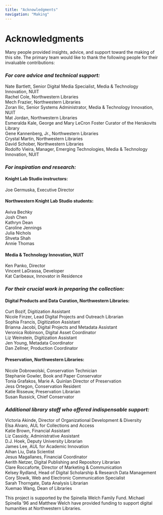 ```yaml
---
title: "Acknowledgments"
navigation: "Making"
---
```


# Acknowledgments

Many people provided insights, advice, and support toward the making of this site. The primary team would like to thank the following people for their invaluable contributions:
<h3><i>For core advice and technical support:</i></h3>
Nate Bartlett, Senior Digital Media Specialist, Media & Technology Innovation, NUIT<br/>
Rachel Cole, Northwestern Libraries<br/>
Mech Frazier, Northwestern Libraries<br/>
Zoran Ilic, Senior Systems Administrator, Media & Technology Innovation, NUIT<br/>
Mat Jordan, Northwestern Libraries<br/>
Esmeralda Kale, George and Mary LeCron Foster Curator of the Herskovits Library<br/>
Gene Kannenberg, Jr., Northwestern Libraries<br/>
Crystal Martin, Northwestern Libraries<br/>
David Schober, Northwestern Libraries<br/>
Rodolfo Vieira, Manager, Emerging Technologies, Media & Technology Innovation, NUIT<br/>

<h3><i>For inspiration and research:</i></h3>
<h4>Knight Lab Studio instructors:</h4>
Joe Germuska, Executive Director<br/>
<h4>Northwestern Knight Lab Studio students:</h4>
Aviva Bechky<br/>
Josh Chen<br/>
Kathryn Dean<br/>
Caroline Jennings<br/>
Julia Nichols<br/>
Shveta Shah<br/>
Annie Thomas<br/>
<h4>Media & Technology Innovation, NUIT</h4>
Ken Panko, Director<br/>
Vincent LaGrassa, Developer<br/>
Kat Caribeaux, Innovator in Residence<br/>

<h3><i>For their crucial work in preparing the collection:</i></h3>
<h4>Digital Products and Data Curation, Northwestern Libraries:</h4>
Curt Bozif, Digitization Assistant<br/>
Nicole Finzer, Lead Digital Projects and Outreach Librarian<br/>
Sophia Francis, Digitization Assistant<br/>
Brianna Jacobi, Digital Projects and Metadata Assistant<br/>
Veronica Robinson, Digital Asset Coordinator<br/>
Liz Weinstein, Digitization Assistant<br/>
Jen Young, Metadata Coordinator<br/>
Dan Zellner, Production Coordinator<br/>
<h4>Preservation, Northwestern Libraries:</h4>
Nicole Dobrowolski, Conservation Technician<br/>
Stephanie Gowler, Book and Paper Conservator<br/>
Tonia Grafakos, Marie A. Quinlan Director of Preservation<br/>
Jess Ortegon, Conservation Resident<br/>
Katie Risseuw, Preservation Librarian<br/>
Susan Russick, Chief Conservator<br/>

<h3><i>Additional library staff who offered indispensable support:</i></h3>
Victoria Akinde, Director of Organizational Development & Diversity<br/>
Elsa Alvaro, AUL for Collections and Access<br/>
Katie Brown, Financial Assistant<br/>
Liz Cassidy, Administrative Assistant<br/>
D.J. Hoek, Deputy University Librarian<br/>
James Lee, AUL for Academic Innovation<br/>
Aihan Liu, Data Scientist<br/>
Jesus Magallanes, Financial Coordinator<br/>
Aerith Netzer, Digital Publishing and Repository Librarian<br/>
Clare Roccaforte, Director of Marketing & Communication<br/>
Kelsey Rydland, Head of Digital Scholarship & Research Data Management<br/>
Cory Slowik, Web and Electronic Communication Specialist<br/>
Sarah Thorngate, Data Analysis Librarian<br/>
Xuemao Wang, Dean of Libraries<br/>

This project is supported by the Spinella Welch Family Fund. Michael Spinella ’96 and Matthew Welch have provided funding to support digital humanities at Northwestern Libraries.

